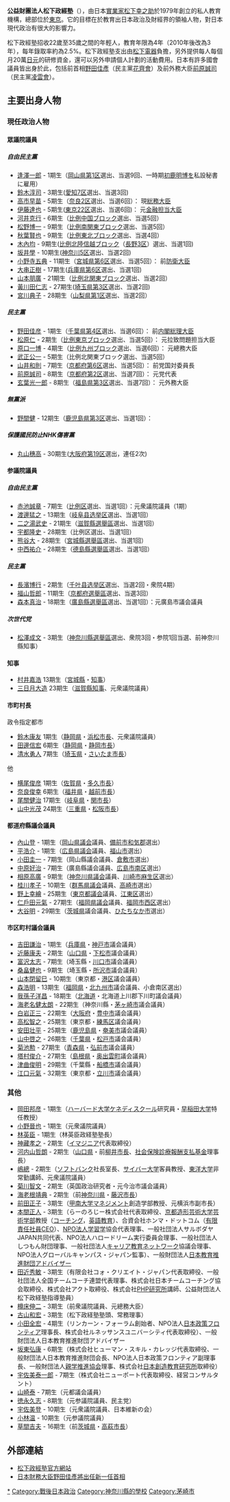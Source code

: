 {{expand|time=2013-09-17T14:20:39+00:00}}
{{primarysources|time=2010-07-08T09:04:34+00:00}}
'''公益財團法人松下政經塾'''（{{lang-en|The Matsushita Institute of Government and Management}}），由日本[[實業家|實業家]][[松下幸之助|松下幸之助]]於1979年創立的私人教育機構，總部位於[[東京|東京]]。它的目標在於教育出日本政治及財經界的領袖人物，對日本現代政治有很大的影響力。

松下政經塾招收22歲至35歲之間的年輕人，教育年限為4年（2010年後改為3年），每年錄取率約為2.5%。松下政經塾支出由[[松下電器|松下電器]]負擔，另外提供每人每個月20萬[[日元|日元]]的研修資金，還可以另外申請個人計劃的活動費用。日本有許多國會議員皆出身於此，包括前首相[[野田佳彥|野田佳彥]]（民主黨[[花齊會|花齊會]]）及前外務大臣[[前原誠司|前原誠司]]（民主黨[[凌雲會|凌雲會]]）。

== 主要出身人物 ==
=== 現任政治人物 ===
==== 眾議院議員 ====
===== 自由民主黨 =====
* [[逢澤一郎|逢澤一郎]] - 1期生（[[岡山県第1区|岡山県第1区]]選出、当選9回、一時期[[初鹿明博|初鹿明博]]を私設秘書に雇用）
* [[鈴木淳司|鈴木淳司]] - 3期生([[愛知7区|愛知7区]]選出、当選3回)
* [[高市早苗|高市早苗]] - 5期生（[[奈良2区|奈良2区]]選出、当選6回）： 現[[総務大臣|総務大臣]]
* [[伊藤達也|伊藤達也]] - 5期生([[東京22区|東京22区]]選出、当選6回)： 元[[金融担当大臣|金融担当大臣]]
* [[河井克行|河井克行]] - 6期生（[[比例中国ブロック|比例中国ブロック]]選出、当選5回）
* [[松野博一|松野博一]] - 9期生（[[比例南関東ブロック|比例南関東ブロック]]選出、当選5回）
* [[秋葉賢也|秋葉賢也]] - 9期生（[[比例東北ブロック|比例東北ブロック]]選出、当選4回）
* [[木內均|木內均]] - 9期生([[比例北陸信越ブロック|比例北陸信越ブロック]]（[[長野3区|長野3区]]）選出、当選1回)
* [[坂井學|坂井學]] - 10期生([[神奈川5区|神奈川5区]]選出、当選2回)
* [[小野寺五典|小野寺五典]] - 11期生（[[宮城県第6区|宮城県第6区]]選出、当選5回）： 前[[防衛大臣|防衛大臣]]
* [[大串正樹|大串正樹]] - 17期生([[兵庫県第6区|兵庫県第6区]]選出、当選1回)
* [[山本朋廣|山本朋廣]] - 21期生（[[比例北関東ブロック|比例北関東ブロック]]選出、当選2回）
* [[黃川田仁志|黃川田仁志]] - 27期生([[埼玉県第3区|埼玉県第3区]]選出、当選2回)
* [[宮川典子|宮川典子]] - 28期生（[[山梨県第1区|山梨県第1区]]選出、当選2回）

===== 民主黨 =====
* [[野田佳彦|野田佳彦]] - 1期生（[[千葉県第4区|千葉県第4区]]選出、当選6回）： 前[[内閣総理大臣|内閣総理大臣]]
* [[松原仁|松原仁]] - 2期生（[[比例東京ブロック|比例東京ブロック]]選出、当選5回）： 元拉致問題担当大臣
* [[原口一博|原口一博]] - 4期生（[[比例九州ブロック|比例九州ブロック]]選出、当選6回）： 元總務大臣
* [[武正公一|武正公一]] - 5期生（比例北関東ブロック選出、当選5回）
* [[山井和則|山井和則]] - 7期生（[[京都府第6区|京都府第6区]]選出、当選5回）： 前党国対委員長
* [[前原誠司|前原誠司]] - 8期生（[[京都府第2区|京都府第2区]]選出、当選7回）： 元党代表
* [[玄葉光一郎|玄葉光一郎]] - 8期生（[[福島県第3区|福島県第3区]]選出、当選7回）： 元外務大臣

===== 無黨派 =====
* [[野間健|野間健]] - 12期生（[[鹿児島県第3区|鹿児島県第3区]]選出、当選1回）：

===== 保護國民防止NHK傷害黨 =====
* [[丸山穗高|丸山穗高]] - 30期生([[大阪府第19区|大阪府第19区]]選出，連任2次)

==== 参議院議員 ====
===== 自由民主黨 =====
* [[赤池誠章|赤池誠章]] - 7期生（[[参議院比例区|比例区]]選出、当選1回）：元衆議院議員（1期）
* [[渡邊猛之|渡邊猛之]] - 13期生（[[岐阜县选举区|岐阜县选举区]]選出、当選1回）
* [[二之湯武史|二之湯武史]] - 21期生（[[滋賀縣選舉區|滋賀縣選舉區]]選出、当選1回）
* [[宇都隆史|宇都隆史]] - 28期生（比例区選出、当選1回）
* [[熊谷大|熊谷大]] - 28期生（[[宮城縣選舉區|宮城縣選舉區]]選出、当選1回）
* [[中西祐介|中西祐介]] - 28期生（[[德島縣選舉區|德島縣選舉區]]選出、当選1回）

===== 民主黨 =====
* [[長濱博行|長濱博行]] - 2期生（[[千叶县选举区|千叶县选举区]]選出、当選2回・衆院4期）
* [[福山哲郎|福山哲郎]] - 11期生（[[京都府選舉區|京都府選舉區]]選出、当選3回）
* [[森本真治|森本真治]] - 18期生（[[廣島縣選舉區|廣島縣選舉區]]選出、当選1回）：元廣島市議会議員

===== 次世代党 =====
* [[松澤成文|松澤成文]] - 3期生（[[神奈川縣選舉區|神奈川縣選舉區]]選出、衆院3回・参院1回当選、前神奈川縣知事）

==== 知事 ====
* [[村井嘉浩|村井嘉浩]] 13期生（[[宮城縣|宮城縣]]・[[知事|知事]]）
* [[三日月大造|三日月大造]] 23期生（[[滋賀縣知事|滋賀縣知事]]、元衆議院議員）

==== 市町村長 ====
政令指定都市
* [[鈴木康友_(政治家)|鈴木康友]] 1期生（[[静岡県|静岡県]]・[[浜松市|浜松市]][[市町村長|長]]、元衆議院議員）
* [[田邊信宏|田邊信宏]] 6期生（[[静岡県|静岡県]]・[[静岡市|静岡市]][[市町村長|長]]）
* [[清水勇人|清水勇人]] 7期生（[[埼玉県|埼玉県]]・[[さいたま市|さいたま市]][[市町村長|長]]）

他
* [[横尾俊彦|横尾俊彦]] 1期生（[[佐賀県|佐賀県]]・[[多久市|多久市]][[市町村長|長]]）
* [[奈良俊幸|奈良俊幸]] 6期生（[[福井県|福井県]]・[[越前市|越前市]][[市町村長|長]]）
* [[尾關健治|尾關健治]] 17期生（[[岐阜県|岐阜県]]・[[関市|関市]][[市町村長|長]]）
* [[山中光茂|山中光茂]] 24期生（[[三重県|三重県]]・[[松阪市|松阪市]][[市町村長|長]]）

==== 都道府縣議会議員 ====
* [[內山登|內山登]] - 1期生（[[岡山県議会|岡山県議会]]議員、[[備前市|備前市]][[和気郡|和気郡]]選出）
* [[平浩介|平浩介]] - 1期生（[[広島県議会|広島県議会]]議員、[[福山市|福山市]]選出）
* [[小田圭一|小田圭一]] - 7期生（岡山縣議会議員、[[倉敷市|倉敷市]]選出）
* [[中原好治|中原好治]] - 7期生（廣島縣議会議員、[[広島市|広島市]][[南区_(広島市)|南区]]選出）
* [[相原高廣|相原高廣]] - 9期生（[[神奈川県議会|神奈川県議会]]議員、[[川崎市|川崎市]][[麻生区|麻生区]]選出）
* [[桂川孝子|桂川孝子]] - 10期生（[[群馬県議会|群馬県議会]]議員、[[高崎市|高崎市]]選出）
* [[野上幸繪|野上幸繪]] - 25期生（[[東京都議会|東京都議会]]議員、[[江東区|江東区]]選出）
* [[仁戶田元氣|仁戶田元氣]] - 27期生（[[福岡県議会|福岡県議会]]議員、[[福岡市|福岡市]][[西区_(福岡市)|西区]]選出）
* [[大谷明|大谷明]] - 29期生（[[茨城県|茨城県]]議会議員、[[ひたちなか市|ひたちなか市]]選出）

==== 市区町村議会議員 ====
* [[吉田謙治|吉田謙治]] - 1期生（[[兵庫県|兵庫県]]・[[神戸市|神戸市]]議会議員）
* [[近藤康夫|近藤康夫]] - 2期生（[[山口県|山口県]]・[[下松市|下松市]]議会議員）
* [[富沢太志|富沢太志]] - 7期生（埼玉縣・[[川口市|川口市]]議会議員）
* [[桑畠健也|桑畠健也]] - 9期生（埼玉縣・[[所沢市|所沢市]]議会議員）
* [[山本閉留巳|山本閉留巳]] - 10期生（東京都・[[港区_(東京都)|港区]]議会議員）
* [[森浩明|森浩明]] - 13期生（[[福岡県|福岡県]]・[[北九州市|北九州市]]議会議員、小倉南区選出）
* [[我孫子洋昌|我孫子洋昌]] - 18期生（[[北海道|北海道]]・北海道上川郡下川町議会議員）
* [[海老名健太朗|海老名健太朗]] - 22期生（神奈川縣・[[茅ヶ崎市|茅ヶ崎市]]議会議員）
* [[白岩正三|白岩正三]] - 22期生（[[大阪府|大阪府]]・[[豊中市|豊中市]]議会議員）
* [[高松智之|高松智之]] - 25期生（東京都・[[練馬区|練馬区]]議会議員）
* [[安田壮平|安田壮平]] - 25期生（[[鹿児島県|鹿児島県]]・[[奄美市|奄美市]]議会議員）
* [[山中啓之|山中啓之]] - 26期生（[[千葉県|千葉県]]・[[松戸市|松戸市]]議会議員）
* [[菊池勲|菊池勲]] - 27期生（[[青森県|青森県]]・[[弘前市|弘前市]]議会議員）
* [[塔村俊介|塔村俊介]] - 27期生（[[島根県|島根県]]・[[奥出雲町|奥出雲町]]議会議員）
* [[津曲俊明|津曲俊明]] - 29期生（千葉縣・[[船橋市|船橋市]]議会議員）
* [[江口元氣|江口元氣]] - 32期生（東京都・[[立川市|立川市]]議会議員）

=== 其他 ===
* [[岡田邦彦|岡田邦彦]] - 1期生（[[ハーバード大学|ハーバード大学]]ケネディスクール研究員・[[早稲田大学|早稲田大学]]特任教授）
* [[小野晉也|小野晉也]] - 1期生（元衆議院議員）
* [[林英臣|林英臣]] - 1期生（林英臣政経塾塾長）
* [[神藏孝之|神藏孝之]] - 2期生（[[イマジニア|イマジニア]]代表取締役）
* [[河内山哲朗|河内山哲朗]] - 2期生（[[山口県|山口県]]・前[[柳井市|柳井市]][[市町村長|長]]、[[社会保険診療報酬支払基金|社会保険診療報酬支払基金]]理事長）
* [[嶋總|嶋總]] - 2期生（[[ソフトバンク|ソフトバンク]]社長室長、[[サイバー大学|サイバー大学]]客員教授、[[東洋大学|東洋大学]]非常勤講師、元衆議院議員）
* [[菊川智文|菊川智文]] - 2期生（英国政治研究者・元今治市議会議員）
* [[海老根靖典|海老根靖典]] - 2期生（前[[神奈川県|神奈川県]]・[[藤沢市|藤沢市]][[市町村長|長]]）
* [[前田正子|前田正子]] - 3期生（[[甲南大学|甲南大学]]マネジメント創造学部教授、元横浜市副市長）
* [[本間正人|本間正人]] - 3期生（らーのろじー株式会社代表取締役、[[京都造形芸術大学|京都造形芸術大学]][[芸術学部|芸術学部]]教授（[[コーチング|コーチング]]，[[英語教育|英語教育]]）、合資会社ホンマ・ドットコム（[[有限責任社員|有限責任社員]][[CEO|CEO]]）、[[NPO法人|NPO法人]][[学習学|学習学]]協会代表理事、一般社団法人サルボダヤJAPAN共同代表、NPO法人ハロードリーム実行委員会理事、一般社団法人しつもん財団理事、一般社団法人[[キャリア教育|キャリア教育]]ネットワーク協議会理事、NPO法人グローバルキャンパス・ジャパン監事）、一般財団法人[[日本教育推進財団|日本教育推進財団]]アドバイザー
* [[田近秀敏|田近秀敏]] - 3期生（有限会社コォ・クリエイト・ジャパン代表取締役、一般社団法人全国チームコーチ連盟代表理事、株式会社日本チームコーチング協会取締役、株式会社アクト取締役、株式会社[[PHP研究所|PHP研究所]]講師、公益財団法人松下政経塾指導塾員）
* [[樽床伸二|樽床伸二]] - 3期生（前衆議院議員、元總務大臣）
* [[古山和宏|古山和宏]] - 3期生（松下政経塾塾頭、常務理事）
* [[小田全宏|小田全宏]] - 4期生（リンカーン・フォーラム創始者、NPO法人[[日本政策フロンティア|日本政策フロンティア]]理事長、株式会社ルネッサンスユニバーシティ代表取締役）、一般財団法人日本教育推進財団アドバイザー
* [[坂東弘康|坂東弘康]] - 6期生（株式会社ヒューマン・スキル・カレッジ代表取締役、一般財団法人日本教育推進財団会長、NPO法人日本政策フロンティア副理事長、一般財団法人[[親学推進協会|親学推進協会]]理事、株式会社[[日本創造教育研究所|日本創造教育研究所]]取締役）
* [[宇佐美泰一郎|宇佐美泰一郎]] - 7期生（株式会社ニューポート代表取締役、経営コンサルタント）
* [[山崎泰|山崎泰]] - 7期生（元都議会議員）
* [[徳永久志|徳永久志]] - 8期生（元参議院議員、民主党）
* [[宇佐美登|宇佐美登]] - 10期生（元衆議院議員、日本維新の会）
* [[小林温|小林温]] - 10期生（元参議院議員）
* [[草間吉夫|草間吉夫]] - 16期生（前[[茨城県|茨城県]]・[[高萩市|高萩市]][[市町村長|長]]）

==外部連結==
* [http://www.mskj.or.jp/ 松下政經塾官方網站] {{Wayback|url=http://www.mskj.or.jp/ |date=20210211062003 }}
* [http://cn.wsj.com/big5/20110829/bas141652.asp 日本財務大臣野田佳彥將出任新一任首相]{{Dead link|date=2018年9月 |bot=InternetArchiveBot |fix-attempted=yes }}
{{Authority control}}
[[Category:松下政經塾|*]]
[[Category:戰後日本政治|Category:戰後日本政治]]
[[Category:神奈川縣的學校|Category:神奈川縣的學校]]
[[Category:茅崎市|Category:茅崎市]]